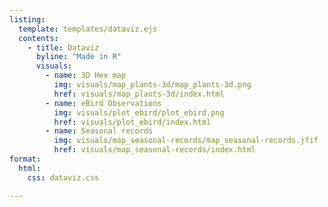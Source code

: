 ```yaml
---
listing:
  template: templates/dataviz.ejs
  contents:
    - title: Dataviz
      byline: "Made in R"
      visuals:
        - name: 3D Hex map
          img: visuals/map_plants-3d/map_plants-3d.png
          href: visuals/map_plants-3d/index.html
        - name: eBird Observations
          img: visuals/plot_ebird/plot_ebird.png
          href: visuals/plot_ebird/index.html
        - name: Seasonal records
          img: visuals/map_seasonal-records/map_seasonal-records.jfif
          href: visuals/map_seasonal-records/index.html
format:
  html:
    css: dataviz.css

---
```

